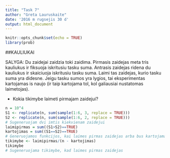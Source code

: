 ---
title: "Task 7"
author: "Greta Lauruskaite"
date: '2016 m rugsejis 30 d'
output: html_document
---

```{r setup, include=FALSE}
knitr::opts_chunk$set(echo = TRUE)
library(prob)
```

##KAULIUKAI

SALYGA: Du zaidejai zaidzia toki zaidima. Pirmasis zaidejas meta tris kauliukus ir fiksuoja iskritusiu tasku suma. Antrasis zaidejas ridena du kauliukus ir skaiciuoja iskritusiu tasku suma. Laimi tas zaidejas, kurio tasku suma yra didesne. Jeigu tasku sumos yra lygios, tai eksperimentas kartojamas is naujo (ir taip kartojama tol, kol galiausiai nustatomas laimetojas). 

* Kokia tikimybe laimeti pirmajam zaidejui?

```{r }
n = 10^4
S1 <- replicate(n, sum(sample(1:6, 3, replace = TRUE)))
S2 <- replicate(n, sum(sample(1:6, 2, replace = TRUE)))
# Sugeneruojam dvi imtis kiekvienam zaidejui
laimipirmas = sum((S1>S2)==TRUE)
kartojimas = sum((S1==S2)==TRUE)
# Generuojamos funkcijos, kai laimes pirmas zaidejas arba bus kartojamas bandymas
tikimybe <- laimipirmas/(n - kartojimas)
tikimybe
# Sugeneruojama tikimybe, kad laimes pirmas zaidejas
```

